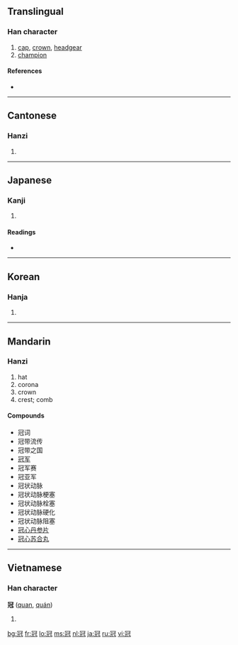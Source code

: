 ==Translingual==

===Han character===
{{Han char|rn=14|rad=冖|as=07|sn=9|four=3721<sub>4</sub>|canj=月一山戈 (BMUI)}}

# [[cap]], [[crown]], [[headgear]]
# [[champion]]

====References====
* {{Han ref|kx=0130.230|dkj=01580|dj=0292.270|hdz=10303.180|uh=51A0|ud=20896|bh=AB61|bd=43873}}

----

==Cantonese==

===Hanzi===
{{yue-hanzi|jyut=|y=gun1, gun3}}

# {{defn|Cantonese}}

----

==Japanese==

===Kanji===
{{ja-kanji|grade=c|rs=冖07}}

# {{defn|Japanese}}

====Readings====
* {{ja-readings|on=[[かん]] (kan)|kun=[[かんむり]] (kammuri)}}

----

==Korean==

===Hanja===
{{ko-hanja|hangeul=관|eumhun= [[갓]] 관|rv=gwan|mr=kwan}}

# {{defn|Korean}}

----

==Mandarin==

===Hanzi===
{{cmn-hanzi|pin=[[guān]] ([[guan1]])|wg=kuan<sup>1</sup>}}

# hat
# corona
# crown
# crest; comb

====Compounds====
* 冠词
* 冠带流传
* 冠带之国
* [[冠军]]
* 冠军赛
* 冠亚军
* 冠状动脉
* 冠状动脉梗塞
* 冠状动脉栓塞
* 冠状动脉硬化
* 冠状动脉阻塞
* [[冠心丹参片]]
* [[冠心苏合丸]]

----

==Vietnamese==

===Han character===
'''冠''' ([[quan]], [[quán]])

# {{defn|Vietnamese}}

[[bg:冠]]
[[fr:冠]]
[[lo:冠]]
[[ms:冠]]
[[nl:冠]]
[[ja:冠]]
[[ru:冠]]
[[vi:冠]]